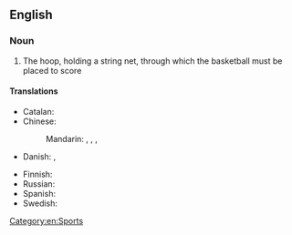 ==English==

===Noun===
{{en-noun}}

# {{lb|en|basketball}} The hoop, holding a string net, through which the basketball must be placed to score

====Translations====
{{trans-top|a hoop use in basketball}}
* Catalan: {{t+|ca|cèrcol|m}}
* Chinese:
*: Mandarin: {{t|cmn|籃球框|sc=Hani}}, {{t|cmn|篮球框|tr=lánqiú kuàng|sc=Hani}}, {{t|cmn|籃框|sc=Hani}}, {{t|cmn|篮框|tr=lánkuàng|sc=Hani}}
* Danish: {{t|da|basketballkurv|c}}, {{t|da|basketkurv|c}}
{{trans-mid}}
* Finnish: {{t+|fi|koripallorengas}}
* Russian: {{t|ru|баскетбо́льное кольцо́|n}}
* Spanish: {{t|es|aro de baloncesto|m}}
* Swedish: {{t|sv|basketkorg|c}}
{{trans-bottom}}

[[Category:en:Sports]]